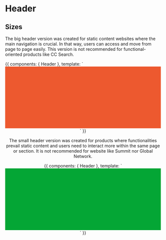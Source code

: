 

<Meta title="Patterns/Header" />

# Header

## Sizes

The big header version was created for static content websites where the main navigation is crucial. In that way, users
can access and move from page to page easily. This version is not recommended for functional-oriented products like
CC Search.

<Preview>
  <Story name="Big" height="350px" parameters={{
    design: figmaConfig('179%3A0')
  }}>{{
  components: { Header },
  template: `
  <div>
    <Header size="350px"  :nonDrop= "[{ title: 'No Dropdown' }]" :drop= "[
          { title: 'Dropdown',
            items: ['ITEM 1', 'ITEM 2', 'ITEM 3']
          }
        ]"/>
    <div style="background-color: rgb(237, 89, 47); height: 200px;" />
  </div>
    `
}}</Story>
</Preview>

The small header version was created for products where functionalities prevail static content and users need to
interact more within the same page or section. It is not recommended for website like Summit nor Global Network.

<Preview>
  <Story name="Small" height="320px"  parameters={{
    design: figmaConfig('179%3A0')
  }}>{{
  components: { Header },
  template: `
  <div>
    <Header size="350px" />
    <div style="background-color: rgb(4, 166, 53); height: 200px;" />
  </div>
    `
}}</Story>
</Preview>